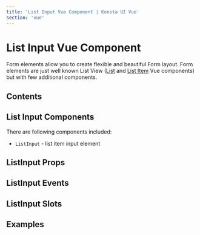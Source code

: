```yaml
---
title: 'List Input Vue Component | Konsta UI Vue'
section: 'vue'
---
```



# List Input Vue Component

Form elements allow you to create flexible and beautiful Form layout. Form elements are just well known List View ([List](/vue/list) and [List Item](/vue/list-item) Vue components) but with few additional components.

## Contents

## List Input Components

There are following components included:

- `ListInput` - list item input element

## ListInput Props

<ListInputProps />

## ListInput Events

<ListInputEvents />

## ListInput Slots

<ListInputSlots />

## Examples

<ListInputExample />
